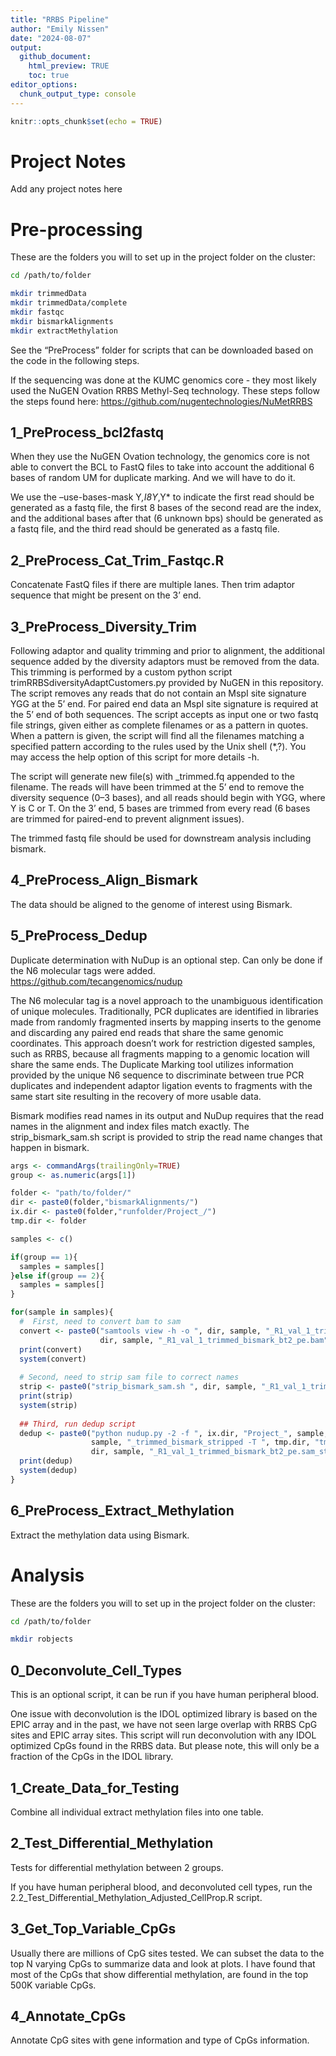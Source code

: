 ```yaml
---
title: "RRBS Pipeline"
author: "Emily Nissen"
date: "2024-08-07"
output: 
  github_document:
    html_preview: TRUE
    toc: true
editor_options: 
  chunk_output_type: console
---
```


```r
knitr::opts_chunk$set(echo = TRUE)
```

# Project Notes

Add any project notes here

# Pre-processing

These are the folders you will to set up in the project folder on the cluster:

```bash
cd /path/to/folder

mkdir trimmedData
mkdir trimmedData/complete
mkdir fastqc
mkdir bismarkAlignments
mkdir extractMethylation
```


See the "PreProcess" folder for scripts that can be downloaded based on the code in the following steps.

If the sequencing was done at the KUMC genomics core - they most likely used the NuGEN Ovation RRBS Methyl-Seq technology. These steps follow the steps found here: <https://github.com/nugentechnologies/NuMetRRBS>

## 1_PreProcess_bcl2fastq

When they use the NuGEN Ovation technology, the genomics core is not able to convert the BCL to FastQ files to take into account the additional 6 bases of random UM for duplicate marking. And we will have to do it.

We use the --use-bases-mask Y*,I8Y*,Y* to indicate the first read should be generated as a fastq file, the first 8 bases of the second read are the index, and the additional bases after that (6 unknown bps) should be generated as a fastq file, and the third read should be generated as a fastq file.

## 2_PreProcess_Cat_Trim_Fastqc.R

Concatenate FastQ files if there are multiple lanes. Then trim adaptor sequence that might be present on the 3' end.

## 3_PreProcess_Diversity_Trim

Following adaptor and quality trimming and prior to alignment, the additional sequence added by the diversity adaptors must be removed from the data. This trimming is performed by a custom python script trimRRBSdiversityAdaptCustomers.py provided by NuGEN in this repository. The script removes any reads that do not contain an MspI site signature YGG at the 5’ end. For paired end data an MspI site signature is required at the 5’ end of both sequences. The script accepts as input one or two fastq file strings, given either as complete filenames or as a pattern in quotes. When a pattern is given, the script will find all the filenames matching a specified pattern according to the rules used by the Unix shell (*,?). You may access the help option of this script for more details -h.

The script will generate new file(s) with _trimmed.fq appended to the filename. The reads will have been trimmed at the 5’ end to remove the diversity sequence (0–3 bases), and all reads should begin with YGG, where Y is C or T. On the 3’ end, 5 bases are trimmed from every read (6 bases are trimmed for paired-end to prevent alignment issues).

The trimmed fastq file should be used for downstream analysis including bismark.

## 4_PreProcess_Align_Bismark

The data should be aligned to the genome of interest using Bismark.

## 5_PreProcess_Dedup

Duplicate determination with NuDup is an optional step. Can only be done if the N6 molecular tags were added.
<https://github.com/tecangenomics/nudup>

The N6 molecular tag is a novel approach to the unambiguous identification of unique molecules. Traditionally, PCR duplicates are identified in libraries made from randomly fragmented inserts by mapping inserts to the genome and discarding any paired end reads that share the same genomic coordinates. This approach doesn’t work for restriction digested samples, such as RRBS, because all fragments mapping to a genomic location will share the same ends. The Duplicate Marking tool utilizes information provided by the unique N6 sequence to discriminate between true PCR duplicates and independent adaptor ligation events to fragments with the same start site resulting in the recovery of more usable data.

Bismark modifies read names in its output and NuDup requires that the read names in the alignment and index files match exactly. The strip_bismark_sam.sh script is provided to strip the read name changes that happen in bismark. 

```r
args <- commandArgs(trailingOnly=TRUE)
group <- as.numeric(args[1])

folder <- "path/to/folder/"
dir <- paste0(folder,"bismarkAlignments/")
ix.dir <- paste0(folder,"runfolder/Project_/")
tmp.dir <- folder

samples <- c()

if(group == 1){
  samples = samples[]
}else if(group == 2){
  samples = samples[]
}

for(sample in samples){
  #  First, need to convert bam to sam
  convert <- paste0("samtools view -h -o ", dir, sample, "_R1_val_1_trimmed_bismark_bt2_pe.sam ", 
                    dir, sample, "_R1_val_1_trimmed_bismark_bt2_pe.bam")
  print(convert)
  system(convert)
  
  # Second, need to strip sam file to correct names
  strip <- paste0("strip_bismark_sam.sh ", dir, sample, "_R1_val_1_trimmed_bismark_bt2_pe.sam")
  print(strip)
  system(strip)
  
  ## Third, run dedup script
  dedup <- paste0("python nudup.py -2 -f ", ix.dir, "Project_", sample, "/", sample, "_R2.fastq -o ",
                  sample, "_trimmed_bismark_stripped -T ", tmp.dir, "tmp", sample, " ", 
                  dir, sample, "_R1_val_1_trimmed_bismark_bt2_pe.sam_stripped.sam")
  print(dedup)
  system(dedup)
}
```

## 6_PreProcess_Extract_Methylation

Extract the methylation data using Bismark.

# Analysis

These are the folders you will to set up in the project folder on the cluster:

```bash
cd /path/to/folder

mkdir robjects
```

## 0_Deconvolute_Cell_Types

This is an optional script, it can be run if you have human peripheral blood.

One issue with deconvolution is the IDOL optimized library is based on the EPIC array and in the past, we have not seen large overlap with RRBS CpG sites and EPIC array sites. This script will run deconvolution with any IDOL optimized CpGs found in the RRBS data. But please note, this will only be a fraction of the CpGs in the IDOL library.

## 1_Create_Data_for_Testing

Combine all individual extract methylation files into one table.

## 2_Test_Differential_Methylation

Tests for differential methylation between 2 groups.

If you have human peripheral blood, and deconvoluted cell types, run the 2.2_Test_Differential_Methylation_Adjusted_CellProp.R script.

## 3_Get_Top_Variable_CpGs

Usually there are millions of CpG sites tested. We can subset the data to the top N varying CpGs to summarize data and look at plots. I have found that most of the CpGs that show differential methylation, are found in the top 500K variable CpGs.

## 4_Annotate_CpGs

Annotate CpG sites with gene information and type of CpGs information.
























